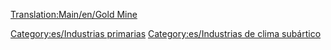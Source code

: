 [[Translation:Main/en/Gold Mine]]
{{es/Industrias| nombre=Mina de oro
| imagen=Goldmine.png
| climas=[[Main/en/Clima/Es#Subártico|Subártico]]
| acepta=Nada
| produce=[[Main/es/Oro|Oro]]
| notas=No existe en otros [[Main/es/Clima|climas]]
}}

{{Navbox Industries/Es}}

[[Category:es/Industrias primarias]]
[[Category:es/Industrias de clima subártico]]